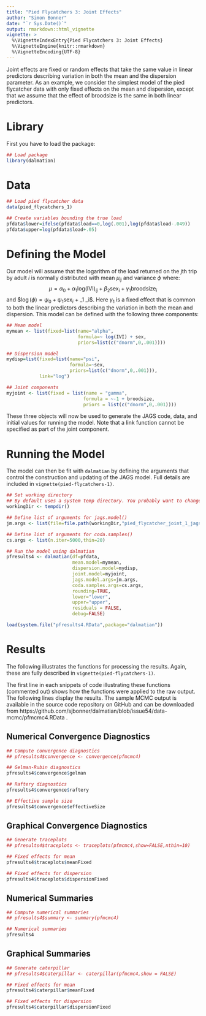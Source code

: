 ```yaml
---
title: "Pied Flycatchers 3: Joint Effects"
author: "Simon Bonner"
date: "`r Sys.Date()`"
output: rmarkdown::html_vignette
vignette: >
  %\VignetteIndexEntry{Pied Flycatchers 3: Joint Effects}
  %\VignetteEngine{knitr::rmarkdown}
  %\VignetteEncoding{UTF-8}
---
```


Joint effects are fixed or random effects that take the same value in linear predictors describing variation in both the mean and the dispersion parameter. As an example, we consider the simplest model of the pied flycatcher data with only fixed effects on the mean and dispersion, except that we assume that the effect of broodsize is the same in both linear predictors. 

# Library

First you have to load the package:
```r
## Load package
library(dalmatian)
```

# Data

```r
## Load pied flycatcher data
data(pied_flycatchers_1)

## Create variables bounding the true load
pfdata$lower=ifelse(pfdata$load==0,log(.001),log(pfdata$load-.049))
pfdata$upper=log(pfdata$load+.05)
```

# Defining the Model
Our model will assume that the logarithm of the load returned on the $j$th trip by adult $i$ is normally distributed with mean $\mu_{ij}$ and variance $\phi$ where:
$$\mu=\alpha_0 + \alpha_1 \mathrm{log(IVI)}_{ij} + \beta_2 \mathrm{sex}_i + \gamma_1 \mathrm{broodsize}_i$$
and
$$\log(\phi)=\psi_0 + \psi_1\mathrm{sex}_i$ + \gamma_1 \mathrm{broodsize}_i$.
Here $\gamma_1$ is a fixed effect that is common to both the linear predictors describing the variation in both the mean and dispersion. This model can be defined with the following three components:
```r
## Mean model
mymean <- list(fixed=list(name="alpha",
                          formula=~ log(IVI) + sex,
                          priors=list(c("dnorm",0,.001))))

## Dispersion model
mydisp=list(fixed=list(name="psi",
                       formula=~sex,
                       priors=list(c("dnorm",0,.001))),
            link="log")

## Joint components
myjoint <- list(fixed = list(name = "gamma",
                            formula = ~-1 + broodsize,
                            priors = list(c("dnorm",0,.001))))

```
These three objects will now be used to generate the JAGS code, data, and initial values for running the model. Note that a link function cannot be specified as part of the joint component. 

# Running the Model 

The model can then be fit with `dalmatian` by defining the arguments that control the construction and updating of the JAGS model. Full details are included in `vignette(pied-flycatchers-1)`. 
```r

## Set working directory
## By default uses a system temp directory. You probably want to change this.
workingDir <- tempdir()

## Define list of arguments for jags.model()
jm.args <- list(file=file.path(workingDir,"pied_flycatcher_joint_1_jags.R"),n.adapt=1000)

## Define list of arguments for coda.samples()
cs.args <- list(n.iter=5000,thin=20)

## Run the model using dalmatian
pfresults4 <- dalmatian(df=pfdata,
                        mean.model=mymean,
                        dispersion.model=mydisp,
                        joint.model=myjoint,
                        jags.model.args=jm.args,
                        coda.samples.args=cs.args,
                        rounding=TRUE,
                        lower="lower",
                        upper="upper",
                        residuals = FALSE,
                        debug=FALSE)
```

```r
load(system.file("pfresults4.RData",package="dalmatian"))
```

# Results

The following illustrates the functions for processing the results. Again, these are fully described in `vignette(pied-flycatchers-1)`.

The first line in each snippets of code illustrating these functions (commented out) shows how the functions were applied to the raw output. The following lines display the results. The sample MCMC output is available in the source code repository on GitHub and can be downloaded from https://github.com/sjbonner/dalmatian/blob/issue54/data-mcmc/pfmcmc4.RData .

## Numerical Convergence Diagnostics
```r
## Compute convergence diagnostics
## pfresults4$convergence <- convergence(pfmcmc4)

## Gelman-Rubin diagnostics
pfresults4$convergence$gelman

## Raftery diagnostics
pfresults4$convergence$raftery

## Effective sample size
pfresults4$convergence$effectiveSize
```

## Graphical Convergence Diagnostics
```r
## Generate traceplots
## pfresults4$traceplots <- traceplots(pfmcmc4,show=FALSE,nthin=10)

## Fixed effects for mean
pfresults4$traceplots$meanFixed

## Fixed effects for dispersion
pfresults4$traceplots$dispersionFixed

```

## Numerical Summaries
```r
## Compute numerical summaries
## pfresults4$summary <- summary(pfmcmc4)

## Numerical summaries
pfresults4
```

## Graphical Summaries
```r
## Generate caterpillar
## pfresults4$caterpillar <- caterpillar(pfmcmc4,show = FALSE)

## Fixed effects for mean
pfresults4$caterpillar$meanFixed

## Fixed effects for dispersion
pfresults4$caterpillar$dispersionFixed
```
